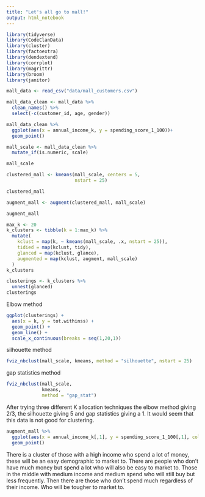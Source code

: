 ```yaml
---
title: "Let's all go to mall!"
output: html_notebook
---
```


```r
library(tidyverse)
library(CodeClanData)
library(cluster)
library(factoextra)
library(dendextend)
library(corrplot)
library(magrittr)
library(broom)
library(janitor)
```

```r
mall_data <- read_csv("data/mall_customers.csv")
```
```r
mall_data_clean <- mall_data %>% 
  clean_names() %>% 
  select(-c(customer_id, age, gender))
```

```r
mall_data_clean %>% 
  ggplot(aes(x = annual_income_k, y = spending_score_1_100))+
  geom_point()
```

```r
mall_scale <- mall_data_clean %>% 
  mutate_if(is.numeric, scale)

mall_scale
```

```r
clustered_mall <- kmeans(mall_scale, centers = 5,
                         nstart = 25)

clustered_mall
```

```r
augment_mall <- augment(clustered_mall, mall_scale)

augment_mall
```

```r
max_k <- 20 
k_clusters <- tibble(k = 1:max_k) %>%
  mutate(
    kclust = map(k, ~ kmeans(mall_scale, .x, nstart = 25)), 
    tidied = map(kclust, tidy),
    glanced = map(kclust, glance),
    augmented = map(kclust, augment, mall_scale)
  )
k_clusters
```

```r
clusterings <- k_clusters %>% 
  unnest(glanced)
clusterings
```
Elbow method 

```r
ggplot(clusterings) +
  aes(x = k, y = tot.withinss) +
  geom_point() +
  geom_line() +
  scale_x_continuous(breaks = seq(1,20,1))
```

silhouette method

```r
fviz_nbclust(mall_scale, kmeans, method = "silhouette", nstart = 25)
```
gap statistics method

```r
fviz_nbclust(mall_scale, 
             kmeans, 
             method = "gap_stat")
```

After trying three different K allocation techniques the elbow method giving 2/3, the silhouette giving 5 and gap statistics giving a 1. It would seem that this data is not good for clustering. 

```r
augment_mall %>% 
  ggplot(aes(x = annual_income_k[,1], y = spending_score_1_100[,1], colour = .cluster))+
  geom_point()
```

There is a cluster of those with a high income who spend a lot of money, these will be an easy demographic to market to. There are people who don't have much money but spend a lot who will also be easy to market to. Those in the middle with medium income and medium spend who will still buy but less frequently. Then there are those who don't spend much regardless of their income. Who will be tougher to market to. 